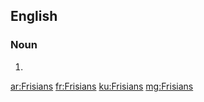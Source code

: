 ==English==

===Noun===
{{head|en}}

# {{plural of|Frisian}}

[[ar:Frisians]]
[[fr:Frisians]]
[[ku:Frisians]]
[[mg:Frisians]]